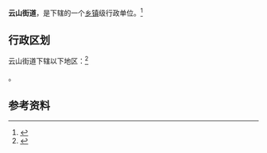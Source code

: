 {{中国乡级行政区|32/07/03/004/000}}

'''云山街道'''，是{{PRC admin/fullname|32/07/03/004/000|3}}下辖的一个[[乡镇|乡镇]]级行政单位。<ref>{{PRC admin/ref sgc|{{PRC admin/parent|32/07/03/004/000}}}}</ref>

== 行政区划 ==

云山街道下辖以下地区：<ref>{{PRC admin/ref sgc|32/07/03/004/000}}</ref>

{{PRC admin/children|32/07/03/004/000}}。

== 参考资料 ==

{{reflist}}

{{行政区划小作品}}
{{PRC admin/navcat|32/07/03/004/000}}